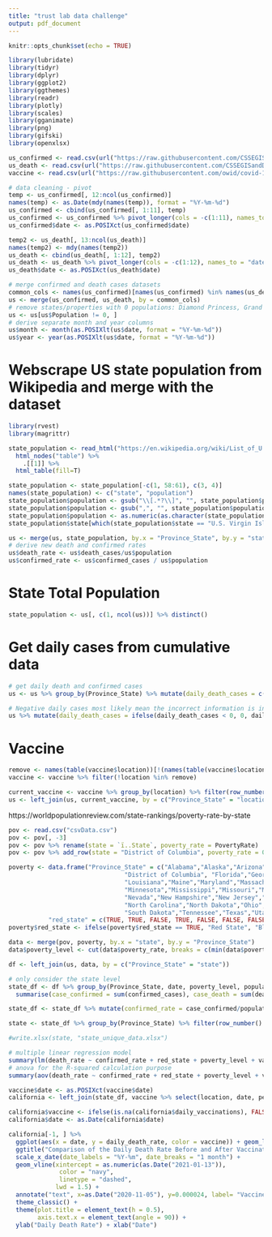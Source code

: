 ---
title: "trust lab data challenge"
output: pdf_document
---

```{r setup, include=FALSE}
knitr::opts_chunk$set(echo = TRUE)
```

```{r}
library(lubridate)
library(tidyr)
library(dplyr)
library(ggplot2)
library(ggthemes)
library(readr)
library(plotly)
library(scales)
library(gganimate)
library(png)
library(gifski)
library(openxlsx)

us_confirmed <- read.csv(url("https://raw.githubusercontent.com/CSSEGISandData/COVID-19/master/csse_covid_19_data/csse_covid_19_time_series/time_series_covid19_confirmed_US.csv"), header = TRUE, sep= ",", check.names = FALSE)
us_death <- read.csv(url("https://raw.githubusercontent.com/CSSEGISandData/COVID-19/master/csse_covid_19_data/csse_covid_19_time_series/time_series_covid19_deaths_US.csv"), header = TRUE, sep = ",", check.names=FALSE) 
vaccine <- read.csv(url("https://raw.githubusercontent.com/owid/covid-19-data/master/public/data/vaccinations/us_state_vaccinations.csv"), header = TRUE, sep = ",", check.names = FALSE)

# data cleaning - pivot  
temp <- us_confirmed[, 12:ncol(us_confirmed)]
names(temp) <- as.Date(mdy(names(temp)), format = "%Y-%m-%d")
us_confirmed <- cbind(us_confirmed[, 1:11], temp)
us_confirmed <- us_confirmed %>% pivot_longer(cols = -c(1:11), names_to = "date", values_to = "confirmed_cases")
us_confirmed$date <- as.POSIXct(us_confirmed$date)

temp2 <- us_death[, 13:ncol(us_death)]
names(temp2) <- mdy(names(temp2))
us_death <- cbind(us_death[, 1:12], temp2)
us_death <- us_death %>% pivot_longer(cols = -c(1:12), names_to = "date", values_to = "death_cases")
us_death$date <- as.POSIXct(us_death$date)

# merge confirmed and death cases datasets 
common_cols <- names(us_confirmed)[names(us_confirmed) %in% names(us_death)]
us <- merge(us_confirmed, us_death, by = common_cols) 
# remove states/properties with 0 populations: Diamond Princess, Grand Princess 
us <- us[us$Population != 0, ]
# derive separate month and year columns 
us$month <- month(as.POSIXlt(us$date, format = "%Y-%m-%d"))
us$year <- year(as.POSIXlt(us$date, format = "%Y-%m-%d"))
```

# Webscrape US state population from Wikipedia and merge with the dataset 
```{r}
library(rvest)
library(magrittr)

state_population <- read_html("https://en.wikipedia.org/wiki/List_of_U.S._states_and_territories_by_population") %>%
  html_nodes("table") %>%
    .[[1]] %>%
  html_table(fill=T) 

state_population <- state_population[-c(1, 58:61), c(3, 4)]
names(state_population) <- c("state", "population")
state_population$population <- gsub("\\[.*?\\]", "", state_population$population)
state_population$population <- gsub(",", "", state_population$population)
state_population$population <- as.numeric(as.character(state_population$population))
state_population$state[which(state_population$state == "U.S. Virgin Islands")] <- "Virgin Islands"

us <- merge(us, state_population, by.x = "Province_State", by.y = "state")
# derive new death and confirmed rates 
us$death_rate <- us$death_cases/us$population
us$confirmed_rate <- us$confirmed_cases / us$population
```

# State Total Population 
```{r}
state_population <- us[, c(1, ncol(us))] %>% distinct() 
```

# Get daily cases from cumulative data 
```{r}
# get daily death and confirmed cases 
us <- us %>% group_by(Province_State) %>% mutate(daily_death_cases = c(death_cases[1], (death_cases - lag(death_cases))[-1]), daily_confirmed_cases = c(confirmed_cases[1], (confirmed_cases - lag(confirmed_cases))[-1])) %>% mutate(daily_confirmed_rates = daily_confirmed_cases/population, daily_death_rates = daily_death_cases/population)

# Negative daily cases most likely mean the incorrect information is inputted. 
us %>% mutate(daily_death_cases = ifelse(daily_death_cases < 0, 0, daily_death_cases)) 
```

# Vaccine 
```{r}
remove <- names(table(vaccine$location))[!(names(table(vaccine$location)) %in% names(table(us$Province_State)))]
vaccine <- vaccine %>% filter(!location %in% remove)

current_vaccine <- vaccine %>% group_by(location) %>% filter(row_number() == n()) %>% select(location, people_vaccinated, people_fully_vaccinated)
us <- left_join(us, current_vaccine, by = c("Province_State" = "location"))
```

https://worldpopulationreview.com/state-rankings/poverty-rate-by-state


```{r}
pov <- read.csv("csvData.csv")
pov <- pov[, -3]
pov <- pov %>% rename(state = `ï..State`, poverty_rate = PovertyRate)
pov <- pov %>% add_row(state = "District of Columbia", poverty_rate = 0.141)

poverty <- data.frame("Province_State" = c("Alabama","Alaska","Arizona","Arkansas","California","Colorado","Connecticut","Delaware",
                                "District of Columbia", "Florida","Georgia","Hawaii","Idaho","Illinois",'Indiana',"Iowa","Kansas","Kentucky",
                                "Louisiana","Maine","Maryland","Massachusetts","Michigan",
                                "Minnesota","Mississippi","Missouri","Montana","Nebraska",
                                "Nevada","New Hampshire","New Jersey","New Mexico","New York",
                                "North Carolina","North Dakota","Ohio","Oklahoma","Oregon","Pennsylvania","Rhode Island","South Carolina",
                                "South Dakota","Tennessee","Texas","Utah","Vermont","Virginia","Washington","West Virginia","Wisconsin","Wyoming"),
           "red_state" = c(TRUE, TRUE, FALSE, TRUE, FALSE, FALSE, FALSE, FALSE, FALSE, TRUE, FALSE, FALSE, TRUE, FALSE, TRUE, TRUE, TRUE, TRUE, TRUE, FALSE, FALSE, FALSE, FALSE, FALSE, TRUE, TRUE, TRUE, TRUE, FALSE, FALSE, FALSE, FALSE, FALSE, TRUE, TRUE, TRUE, TRUE, FALSE, FALSE, FALSE, TRUE, TRUE, TRUE, TRUE, TRUE, FALSE, FALSE, FALSE, TRUE, FALSE, TRUE))
poverty$red_state <- ifelse(poverty$red_state == TRUE, "Red State", "Blue State")

data <- merge(pov, poverty, by.x = "state", by.y = "Province_State")
data$poverty_level <- cut(data$poverty_rate, breaks = c(min(data$poverty_rate), median(data$poverty_rate), max(data$poverty_rate)), right = FALSE, include.lowest = TRUE, labels = c("Lower poverty level", "Higher poverty level"))

df <- left_join(us, data, by = c("Province_State" = "state"))

```

```{r}
# only consider the state level 
state_df <- df %>% group_by(Province_State, date, poverty_level, population, red_state) %>% 
  summarise(case_confirmed = sum(confirmed_cases), case_death = sum(death_cases), daily_case_confirmed = sum(daily_confirmed_cases), daily_case_death = sum(daily_death_cases), fully_vaccinated = max(people_fully_vaccinated), vaccinated = max(people_vaccinated))

state_df <- state_df %>% mutate(confirmed_rate = case_confirmed/population, death_rate = case_death/population, daily_confirmed_rate = daily_case_confirmed/population, daily_death_rate = daily_case_death/population, fully_vaccinated_rate = fully_vaccinated/population, vaccinated_rate = vaccinated/population) 

state <- state_df %>% group_by(Province_State) %>% filter(row_number() == n())

#write.xlsx(state, "state_unique_data.xlsx")

# multiple linear regression model 
summary(lm(death_rate ~ confirmed_rate + red_state + poverty_level + vaccinated_rate + fully_vaccinated_rate, data = state_df))
# anova for the R-squared calculation purpose 
summary(aov(death_rate ~ confirmed_rate + red_state + poverty_level + vaccinated_rate + fully_vaccinated_rate, data = state_df))
```

```{r, fig.width=8}
vaccine$date <- as.POSIXct(vaccine$date)
california <- left_join(state_df, vaccine %>% select(location, date, people_vaccinated, people_fully_vaccinated, daily_vaccinations), by = c("Province_State" = "location", "date" = "date")) %>% filter(Province_State == "California")

california$vaccine <- ifelse(is.na(california$daily_vaccinations), FALSE, TRUE)
california$date <- as.Date(california$date)

california[-1, ] %>% 
  ggplot(aes(x = date, y = daily_death_rate, color = vaccine)) + geom_line() + 
  ggtitle("Comparison of the Daily Death Rate Before and After Vaccination in California") +
  scale_x_date(date_labels = "%Y-%m", date_breaks = "1 month") + 
  geom_vline(xintercept = as.numeric(as.Date("2021-01-13")), 
              color = "navy", 
              linetype = "dashed", 
             lwd = 1.5) + 
  annotate("text", x=as.Date("2020-11-05"), y=0.000024, label= "Vaccine Started \n in Jan 13th, 2021") + 
  theme_classic() + 
  theme(plot.title = element_text(h = 0.5), 
        axis.text.x = element_text(angle = 90)) + 
  ylab("Daily Death Rate") + xlab("Date")
```